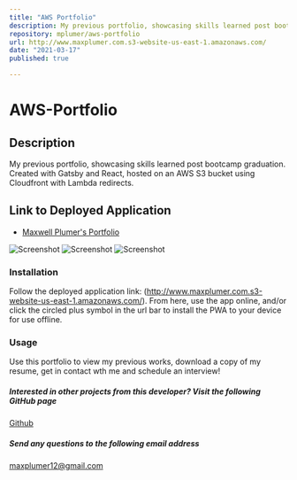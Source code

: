 ```yaml
---
title: "AWS Portfolio"
description: My previous portfolio, showcasing skills learned post bootcamp graduation. Created with Gatsby and React, hosted on an AWS S3 bucket using Cloudfront with Lambda redirects.
repository: mplumer/aws-portfolio
url: http://www.maxplumer.com.s3-website-us-east-1.amazonaws.com/
date: "2021-03-17"
published: true

---
```

# AWS-Portfolio

## Description

My previous portfolio, showcasing skills learned post bootcamp graduation. Created with Gatsby and React, hosted on an AWS S3 bucket using Cloudfront with Lambda redirects.


## Link to Deployed Application

* [Maxwell Plumer's Portfolio](http://www.maxplumer.com.s3-website-us-east-1.amazonaws.com/)

![Screenshot](https://max-portfolio-project-assets.s3.amazonaws.com/aws-portfolio/Portfolio-Screenshot1.jpg)
![Screenshot](https://max-portfolio-project-assets.s3.amazonaws.com/aws-portfolio/Portfolio-Screenshot2.jpg)
![Screenshot](https://max-portfolio-project-assets.s3.amazonaws.com/aws-portfolio/Portfolio-Screenshot3.jpg)

### Installation

Follow the deployed application link: (http://www.maxplumer.com.s3-website-us-east-1.amazonaws.com/). From here, use the app online, and/or click the circled plus symbol in the url bar to install the PWA to your device for use offline.

### Usage

Use this portfolio to view my previous works, download a copy of my resume, get in contact wth me and schedule an interview!

##### Interested in other projects from this developer? Visit the following GitHub page

[Github](https://github.com/mplumer)

##### Send any questions to the following email address

maxplumer12@gmail.com